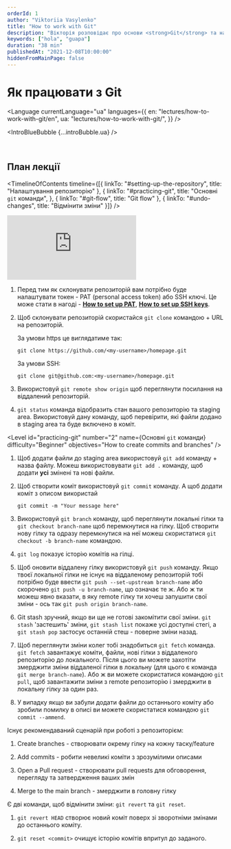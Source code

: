```yaml
---
orderId: 1
author: "Viktoriia Vasylenko"
title: "How to work with Git"
description: "Вікторія розповідає про основи <strong>Git</strong> та найбільш поширені команди. А також показує весь процес роботи з Git: від клонування репозиторію до створення пул-реквестів."
keywords: ["hola", "guapa"]
duration: "38 min"
publishedAt: "2021-12-08T10:00:00"
hiddenFromMainPage: false
---
```




# Як працювати з Git

<Language
  currentLanguage="ua"
  languages={{
    en: "lectures/how-to-work-with-git/en",
    ua: "lectures/how-to-work-with-git/",
  }}
/>

<IntroBlueBubble {...introBubble.ua} />

<br />

## План лекції

<TimelineOfContents timeline={[{
  linkTo: "#setting-up-the-repository",
  title: "Налаштування репозиторію"
}, {
  linkTo: "#practicing-git",
  title: "<span>Основні <code>git</code> команди</span>",
}, {
  linkTo: "#git-flow",
  title: "Git flow"
},  {
  linkTo: "#undo-changes",
  title: "Відмінити зміни"
}]} />

<VideoWrapper duration="38m 2s">
  <iframe src="https://www.youtube.com/embed/HJ7NW6zatXo" frameBorder="0" allow="accelerometer; autoplay; clipboard-write; encrypted-media; gyroscope; picture-in-picture" allowFullScreen></iframe>
</VideoWrapper>

<Level id="setting-up-the-repository" number="1" name="Налаштування репозиторію" difficulty="Beginner" objectives="How to create and clone the repo" />

1. Перед тим як склонувати репозиторій вам потрібно буде налаштувати токен - PAT (personal access token) або SSH ключі.
   Це може стати в нагоді -
   <a href="https://docs.github.com/en/authentication/keeping-your-account-and-data-secure/creating-a-personal-access-token"><strong>How to set up PAT</strong></a>,
   <a href="https://docs.github.com/en/authentication/connecting-to-github-with-ssh"><strong>How to set up SSH keys</strong></a>.

2. Щоб склонувати репозиторій скористайся `git clone` командою + URL на репозиторій.

   За умови https це виглядатиме так:
   ```
   git clone https://github.com/<my-username>/homepage.git
   ```
   За умови SSH:
   ```
   git clone git@github.com:<my-username>/homepage.git
   ```

3. Використовуй `git remote show origin` щоб переглянути посилання на віддалений репозиторій.

4. `git status` команда відобразить стан вашого репозиторію та staging area.
   Використовуй дану команду, щоб перевірити, які файли додано в staging area та буде включено в коміт.


<Level id="practicing-git" number="2" name={<span>Основні <code>git</code> команди</span>} difficulty="Beginner" objectives="How to create commits and branches"  />

1. Щоб додати файли до staging area використовуй `git add` команду + назва файлу.
   Можеш використовувати `git add .` команду, щоб додати <strong>усі</strong> змінені та нові файли.

2. Щоб створити коміт використовуй `git commit` команду. А щоб додати коміт з описом використай
   ```
   git commit -m "Your message here"
   ```

3. Використовуй `git branch` команду, щоб переглянути локальні гілки та `git checkout branch-name` щоб перемкнутися на гілку.
   Щоб створити нову гілку та одразу перемкнутися на неї можеш скористатися `git checkout -b branch-name` командою.

4. `git log` показує історію комітів на гілці.

5. Щоб оновити віддалену гілку використовуй `git push` команду.
   Якщо твоєї локальної гілки не існує на віддаленому репозиторій тобі потрібно буде ввести `git push --set-upstream branch-name`
   або скорочено `git push -u branch-name`, що означає те ж. Або ж ти можеш явно вказати, в яку remote гілку ти хочеш запушити свої зміни - ось так `git push origin branch-name`.

6. Git stash зручний, якщо ви ще не готові закомітити свої зміни. `git stash` 'застешить' зміни, `git stash list` покаже усі доступні стегі,
   а `git stash pop` застосує останній стеш - поверне зміни назад.

7. Щоб переглянути зміни колег тобі знадобиться `git fetch` команда. `git fetch` завантажує
   коміти, файли, нові гілки з віддаленого репозиторію до локального. Після цього ви можете захотіти
   змерджити зміни віддаленої гілки в локальну (для цього є команда  `git merge branch-name`).
   Або ж ви можете скористатися командою `git pull`, щоб завантажити зміни з remote репозиторію і змерджити в локальну гілку за один раз.

8. У випадку якщо ви забули додати файли до останнього коміту або зробили помилку в описі ви можете скористатися командою `git commit --ammend`.

<Level id="git-flow" number="3" name="Git flow" difficulty="Intermediate" objectives="How to create pull requests" />

Існує рекомендаваний сценарій при роботі з репозиторієм:

1. Create branches - створювати окрему гілку на кожну таску/feature

2. Add commits - робити невеликі коміти з зрозумілими описами

3. Open a Pull request - створювати pull requests для обговорення, перегляду та затвердження ваших змін

4. Merge to the main branch - змерджити в головну гілку


<Level id="undo-changes" number="4" name="Відмінити зміни" difficulty="Hard" objectives="How to revert or reset commits" />

Є дві команди, щоб відмінити зміни: `git revert` та `git reset`.

1. `git revert HEAD` створює новий коміт поверх зі зворотніми змінами до останнього коміту.

2. `git reset <commit>` очищує історію комітів впритул до заданого.

